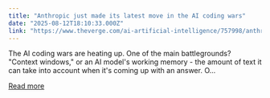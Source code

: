 ```yaml
---
title: "Anthropic just made its latest move in the AI coding wars"
date: "2025-08-12T18:10:33.000Z"
link: "https://www.theverge.com/ai-artificial-intelligence/757998/anthropic-just-made-its-latest-move-in-the-ai-coding-wars"
---
```


The AI coding wars are heating up. One of the main battlegrounds? "Context windows," or an AI model's working memory - the amount of text it can take into account when it's coming up with an answer. O...

[Read more](https://www.theverge.com/ai-artificial-intelligence/757998/anthropic-just-made-its-latest-move-in-the-ai-coding-wars)
